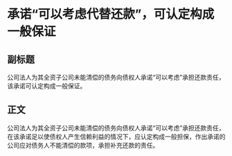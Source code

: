# 承诺“可以考虑代替还款”，可认定构成一般保证
## 副标题
公司法人为其全资子公司未能清偿的债务向债权人承诺“可以考虑”承担还款责任，该承诺可认定构成一般保证。
## 正文
公司法人为其全资子公司未能清偿的债务向债权人承诺“可以考虑”承担还款责任，在该承诺足以使债权人产生信赖利益的情况下，应认定构成一般担保，作出承诺的公司应对债务人不能清偿的款项，承担补充还款的责任。